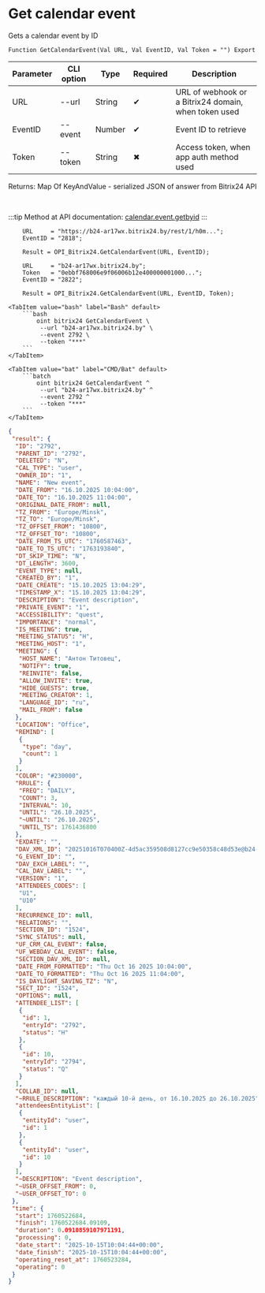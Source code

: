 ﻿---
sidebar_position: 3
description: Get calendar event and other functions to work with Bitrix24 in the Open Integration Package, a free open-source integration library for 1C:Enterprise 8, OneScript and CLI
keywords: [1C, 1С, 1С:Enterprise, 1С:Enterprise 8.3, API, Integration, Services, Exchange, OneScript, CLI, Bitrix24]
---


# Get calendar event
 Gets a calendar event by ID



`Function GetCalendarEvent(Val URL, Val EventID, Val Token = "") Export`

  | Parameter | CLI option | Type | Required | Description |
  |-|-|-|-|-|
  | URL | --url | String | &#x2714; | URL of webhook or a Bitrix24 domain, when token used |
  | EventID | --event | Number | &#x2714; | Event ID to retrieve |
  | Token | --token | String | &#x2716; | Access token, when app auth method used |

  
  Returns:  Map Of KeyAndValue - serialized JSON of answer from Bitrix24 API

<br/>

:::tip
Method at API documentation: [calendar.event.getbyid](https://apidocs.bitrix24.ru/api-reference/calendar/calendar-event/calendar-event-get-by-id.html)
:::
<br/>


```bsl title="1C:Enterprise/OneScript code example"
    URL     = "https://b24-ar17wx.bitrix24.by/rest/1/h0m...";
    EventID = "2818";

    Result = OPI_Bitrix24.GetCalendarEvent(URL, EventID);

    URL     = "b24-ar17wx.bitrix24.by";
    Token   = "0ebbf768006e9f06006b12e400000001000...";
    EventID = "2822";

    Result = OPI_Bitrix24.GetCalendarEvent(URL, EventID, Token);
```
 

 <Tabs>
  
    <TabItem value="bash" label="Bash" default>
        ```bash
            oint bitrix24 GetCalendarEvent \
             --url "b24-ar17wx.bitrix24.by" \
             --event 2792 \
             --token "***"
        ```
    </TabItem>
  
    <TabItem value="bat" label="CMD/Bat" default>
        ```batch
            oint bitrix24 GetCalendarEvent ^
             --url "b24-ar17wx.bitrix24.by" ^
             --event 2792 ^
             --token "***"
        ```
    </TabItem>
</Tabs>


```json title="Result"
{
 "result": {
  "ID": "2792",
  "PARENT_ID": "2792",
  "DELETED": "N",
  "CAL_TYPE": "user",
  "OWNER_ID": "1",
  "NAME": "New event",
  "DATE_FROM": "16.10.2025 10:04:00",
  "DATE_TO": "16.10.2025 11:04:00",
  "ORIGINAL_DATE_FROM": null,
  "TZ_FROM": "Europe/Minsk",
  "TZ_TO": "Europe/Minsk",
  "TZ_OFFSET_FROM": "10800",
  "TZ_OFFSET_TO": "10800",
  "DATE_FROM_TS_UTC": "1760587463",
  "DATE_TO_TS_UTC": "1763193840",
  "DT_SKIP_TIME": "N",
  "DT_LENGTH": 3600,
  "EVENT_TYPE": null,
  "CREATED_BY": "1",
  "DATE_CREATE": "15.10.2025 13:04:29",
  "TIMESTAMP_X": "15.10.2025 13:04:29",
  "DESCRIPTION": "Event description",
  "PRIVATE_EVENT": "1",
  "ACCESSIBILITY": "quest",
  "IMPORTANCE": "normal",
  "IS_MEETING": true,
  "MEETING_STATUS": "H",
  "MEETING_HOST": "1",
  "MEETING": {
   "HOST_NAME": "Антон Титовец",
   "NOTIFY": true,
   "REINVITE": false,
   "ALLOW_INVITE": true,
   "HIDE_GUESTS": true,
   "MEETING_CREATOR": 1,
   "LANGUAGE_ID": "ru",
   "MAIL_FROM": false
  },
  "LOCATION": "Office",
  "REMIND": [
   {
    "type": "day",
    "count": 1
   }
  ],
  "COLOR": "#230000",
  "RRULE": {
   "FREQ": "DAILY",
   "COUNT": 3,
   "INTERVAL": 10,
   "UNTIL": "26.10.2025",
   "~UNTIL": "26.10.2025",
   "UNTIL_TS": 1761436800
  },
  "EXDATE": "",
  "DAV_XML_ID": "20251016T070400Z-4d5ac359508d8127cc9e50358c48d53e@b24-ar17wx.bitrix24.by",
  "G_EVENT_ID": "",
  "DAV_EXCH_LABEL": "",
  "CAL_DAV_LABEL": "",
  "VERSION": "1",
  "ATTENDEES_CODES": [
   "U1",
   "U10"
  ],
  "RECURRENCE_ID": null,
  "RELATIONS": "",
  "SECTION_ID": "1524",
  "SYNC_STATUS": null,
  "UF_CRM_CAL_EVENT": false,
  "UF_WEBDAV_CAL_EVENT": false,
  "SECTION_DAV_XML_ID": null,
  "DATE_FROM_FORMATTED": "Thu Oct 16 2025 10:04:00",
  "DATE_TO_FORMATTED": "Thu Oct 16 2025 11:04:00",
  "IS_DAYLIGHT_SAVING_TZ": "N",
  "SECT_ID": "1524",
  "OPTIONS": null,
  "ATTENDEE_LIST": [
   {
    "id": 1,
    "entryId": "2792",
    "status": "H"
   },
   {
    "id": 10,
    "entryId": "2794",
    "status": "Q"
   }
  ],
  "COLLAB_ID": null,
  "~RRULE_DESCRIPTION": "каждый 10-й день, от 16.10.2025 до 26.10.2025",
  "attendeesEntityList": [
   {
    "entityId": "user",
    "id": 1
   },
   {
    "entityId": "user",
    "id": 10
   }
  ],
  "~DESCRIPTION": "Event description",
  "~USER_OFFSET_FROM": 0,
  "~USER_OFFSET_TO": 0
 },
 "time": {
  "start": 1760522684,
  "finish": 1760522684.09109,
  "duration": 0.0910859107971191,
  "processing": 0,
  "date_start": "2025-10-15T10:04:44+00:00",
  "date_finish": "2025-10-15T10:04:44+00:00",
  "operating_reset_at": 1760523284,
  "operating": 0
 }
}
```
